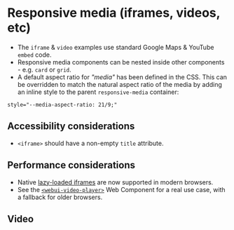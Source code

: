 
<Meta of={ResponsiveMedia} />

# Responsive media (iframes, videos, etc)
- The `iframe` & `video` examples use standard Google Maps & YouTube `embed` code.
- Responsive media components can be nested inside other components - e.g. `card` or `grid`.
- A default aspect ratio for *"media"* has been defined in the CSS. This can be overridden to match the natural aspect ratio of the media by adding an inline style to the parent `responsive-media` container:
```
style="--media-aspect-ratio: 21/9;"
```

<Canvas of={ResponsiveMedia.ResponsiveIframe} />

## Accessibility considerations
- `<iframe>` should have a non-empty `title` attribute.

## Performance considerations
- Native [lazy-loaded iframes](https://web.dev/iframe-lazy-loading/) are now supported in modern browsers.
- See the [`<webui-video-player>`](/docs/web-components-or-custom-elements-webui-video-player--docs) Web Component for a real use case, with a fallback for older browsers.

## Video
<Canvas of={ResponsiveMedia.ResponsiveVideo} />
